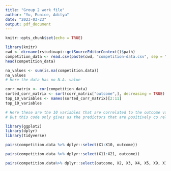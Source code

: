 ---
title: "Group 2 work file"
author: "Yu, Eunice, Aditya"
date: "2023-03-23"
output: pdf_document
---

```{r setup, include=FALSE}
knitr::opts_chunk$set(echo = TRUE)
```

```{r import data, echo=FALSE, warning=FALSE}
library(knitr)
cwd <- dirname(rstudioapi::getSourceEditorContext()$path)
competition_data <- read.csv(paste(cwd, "competition-data.csv", sep = "/"))
head(competition_data)
```

```{r na value}
na_values <- sum(is.na(competition.data))
na_values
# Here the data has no N.A. value
```

```{r cor plot}
corr_matrix <- cor(competition_data)
sorted_corr_matrix <- sort(corr_matrix["outcome",], decreasing = TRUE)
top_10_variables <- names(sorted_corr_matrix)[2:11]
top_10_variables

# Here these are the 10 variables that are correlated to the outcome variable
# But this code only gives us the predictors that are positively co related, thus we decided not to go ahead with these predictors.
```
```{r library}
library(ggplot2)
library(dplyr)
library(tidyverse)

pairs(competition.data %>% dplyr::select(X1:X10, outcome))

pairs(competition.data %>% dplyr::select(X11:X21, outcome))

pairs(competition.data%>% dplyr::select(outcome, X2, X3, X4, X5, X9, X11, X15, X18, X19, X20, X21))
```

